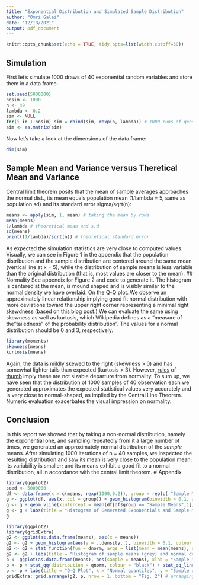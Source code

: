 ```yaml
---
title: "Exponential Distribution and Simulated Sample Distribution"
author: "Omri Galai"
date: "12/18/2021"
output: pdf_document
---
```


```r
knitr::opts_chunk$set(echo = TRUE, tidy.opts=list(width.cutoff=50))
```
## Simulation
First let's simulate 1000 draws of 40 exponential random variables and store them in a data frame.
```r
set.seed(5000000)
nosim <- 1000
n <- 40
lambda <- 0.2
sim <- NULL
for(i in 1:nosim) sim = rbind(sim, rexp(n, lambda)) # 1000 runs of generating 40 r.vs
sim <- as.matrix(sim)
```
Now let's take a look at the dimensions of the data frame:
```r
dim(sim)
```
## Sample Mean and Variance versus Theretical Mean and Variance
Central limit theorem posits that the mean of sample averages approaches the normal dist., its mean equals population mean (1/lambda = 5, same as population sd) and its standard error  sigma/sqrt(n):
```r
means <- apply(sim, 1, mean) # taking the mean by rows
mean(means)
1/lambda # theoretical mean and s.d
sd(means)
print((1/lambda)/sqrt(n)) # theoretical standard error
```
As expected the simulation statistics are very close to computed values.
Visually, we can see in Figure 1 in the appendix that the population distribution and the sample distribution are centered around the same mean (vertical line at x = 5), while the distribution of sample means is less variable than the original distribution (that is, most values are closer to the mean).
## Normality
See appendix for Figure 2 and code to generate it.
The histogram is centered at the mean, is mound shaped and is visibly similar to the normal density we have overlaid.
On the Q-Q plot. We observe an approximately linear relationship implying good fit normal distribution with more deviations toward the upper right corner representing a minimal right skewdness (based on [this blog post](https://towardsdatascience.com/q-q-plots-explained-5aa8495426c0).)
We can evaluate the same using skewness as well as kurtosis, which Wikipedia defines as a "measure of the "tailedness" of the probability distribution". The values for a normal distribution should be 0 and 3, respectively.
```r
library(moments)
skewness(means)
kurtosis(means)
```
Again, the data is mildly skewed to the right (skewness > 0) and has somewhat lighter tails than expected (kurtosis > 3). However, [rules](https://variation.com/wp-content/distribution_analyzer_help/hs139.htm) of [thumb](https://variation.com/wp-content/distribution_analyzer_help/hs113.htm) imply these are not sizable departure from normality. 
To sum up, we have seen that the distribution of 1000 samples of 40 observation each we generated approximates the expected statistical values very accurately and is very close to normal-shaped, as implied by the Central Line Theorem. Numeric evaluation exacerbates the visual impression on normality.

## Conclusion
In this report we showed that by taking a non-normal distribution, namely the exponential one, and sampling repeatedly from it a large number of times, we generated an approximately normal distribution of the *sample* means. After simulating 1000 iterations of n = 40 samples, we inspected the resulting distribution and saw its mean is very close to the population mean; its variability is smaller; and its means exhibit a good fit to a normal distribution, all in accordance with the central limit theorem. 
\newpage
# Appendix
```r
library(ggplot2)
seed <- 5000000
df <- data.frame(x = c(means, rexp(1000,0.2)), group = rep(c( "Sample Means", "Simulated Exponentials"), each = 1000))
g <- ggplot(df, aes(x, col = group)) + geom_histogram(binwidth = 0.1, alpha = 0.2)
g <- g + geom_vline(xintercept = mean(df[df$group == "Sample Means",1]), color = "red", linetype = "dotdash", alpha = 0.4)  + geom_vline(xintercept = mean(df[df$group == "Simulated Exponentials",1]), color = "blue", linetype = "dotdash", alpha = 0.4)
g <- g + labs(title = "Histogram of Generated Exponentials and Sample Means", caption = "Fig. 1") + theme(title = element_text(size = 9))
g
```

```r
library(ggplot2)
library(gridExtra)
g2 <- ggplot(as.data.frame(means), aes(x = means))
g2 <- g2 + geom_histogram(aes(y = ..density..), binwidth = 0.1, colour = "black") # creating histogram
g2 <- g2 + stat_function(fun = dnorm, args = list(mean = mean(means), sd = sd(means)), colour = "red") # overlaying normal density
g2 <- g2 + labs(title = "Histogram of sample means (grey) and normal density (red)") + theme(title = element_text(size = 8)) # annotating
p <- ggplot(as.data.frame(means), aes(sample = means), xlab = "Sample means", ylab = "Density") 
p <- p + stat_qq(distribution = qnorm, colour = "black") + stat_qq_line(colour = "blue")
p <- p + labs(title = "Q-Q Plot", x = "Normal quantiles", y = "Sample quantiles") + theme(plot.title = element_text(size = 9)) # adding Q-Q plot
gridExtra::grid.arrange(g2, p, nrow = 1, bottom = "Fig. 2") # arranging side by side
```